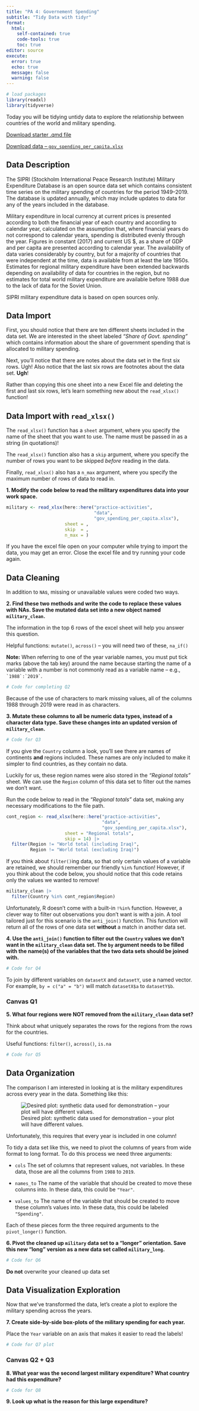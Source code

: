 ```yaml
---
title: "PA 4: Governement Spending"
subtitle: "Tidy Data with tidyr"
format: 
  html:
    self-contained: true
    code-tools: true
    toc: true
editor: source
execute: 
  error: true
  echo: true
  message: false
  warning: false
---
```


```r
# load packages
library(readxl) 
library(tidyverse)
```

Today you will be tidying untidy data to explore the relationship between countries of the world and military spending.

[Download starter .qmd file](PA4-government-spending.qmd)

[Download data -- `gov_spending_per_capita.xlsx`](data/gov_spending_per_capita.xlsx)

## Data Description

The SIPRI (Stockholm International Peace Research Institute) Military Expenditure Database is an open source data set which contains consistent time series on the military spending of countries for the period 1949--2019. The database is updated annually, which may include updates to data for any of the years included in the database.

Military expenditure in local currency at current prices is presented according to both the financial year of each country and according to calendar year, calculated on the assumption that, where financial years do not correspond to calendar years, spending is distributed evenly through the year. Figures in constant (2017) and current US \$, as a share of GDP and per capita are presented according to calendar year. The availability of data varies considerably by country, but for a majority of countries that were independent at the time, data is available from at least the late 1950s. Estimates for regional military expenditure have been extended backwards depending on availability of data for countries in the region, but no estimates for total world military expenditure are available before 1988 due to the lack of data for the Soviet Union.

SIPRI military expenditure data is based on open sources only.

## Data Import

First, you should notice that there are ten different sheets included in the data set. We are interested in the sheet labeled *"Share of Govt. spending"* which contains information about the share of government spending that is allocated to military spending.

Next, you'll notice that there are notes about the data set in the first six rows. Ugh! Also notice that the last six rows are footnotes about the data set. **Ugh**!

Rather than copying this one sheet into a new Excel file and deleting the first and last six rows, let's learn something new about the `read_xlsx()` function!

::: callout-tip
## Data Import with `read_xlsx()`

The `read_xlsx()` function has a `sheet` argument, where you specify the name of the sheet that you want to use. The name must be passed in as a string (in quotations)!

The `read_xlsx()` function also has a `skip` argument, where you specify the number of rows you want to be skipped *before* reading in the data.

Finally, `read_xlsx()` also has a `n_max` argument, where you specify the maximum number of rows of data to read in.
:::

**1. Modify the code below to read the military expenditures data into your work space.**

```r
military <- read_xlsx(here::here("practice-activities",
                                 "data", 
                                 "gov_spending_per_capita.xlsx"), 
                      sheet = , 
                      skip  = , 
                      n_max = )
```

::: callout-warning
If you have the excel file open on your computer while trying to import the data, you may get an error. Close the excel file and try running your code again.
:::

## Data Cleaning

In addition to `NA`s, missing or unavailable values were coded two ways.

**2. Find these two methods and write the code to replace these values with NAs. Save the mutated data set into a new object named `military_clean`.**

::: callout-tip
The information in the top 6 rows of the excel sheet will help you answer this question.

Helpful functions: `mutate()`, `across()` -- you will need two of these, `na_if()`

**Note:** When referring to one of the year variable names, you must put tick marks (above the tab key) around the name because starting the name of a variable with a number is not commonly read as a variable name -- e.g., ``` `1988`:`2019` ```.
:::

```r
# Code for completing Q2

```

Because of the use of characters to mark missing values, all of the columns 1988 through 2019 were read in as characters.

**3. Mutate these columns to all be numeric data types, instead of a character data type. Save these changes into an updated version of `military_clean`.**

```r
# Code for Q3

```

If you give the `Country` column a look, you'll see there are names of continents **and** regions included. These names are only included to make it simpler to find countries, as they contain no data.

Luckily for us, these region names were also stored in the *"Regional totals"* sheet. We can use the `Region` column of this data set to filter out the names we don't want.

Run the code below to read in the *"Regional totals"* data set, making any necessary modifications to the file path.

```r
cont_region <- read_xlsx(here::here("practice-activities",
                                    "data",
                                    "gov_spending_per_capita.xlsx"), 
                      sheet = "Regional totals", 
                      skip = 14) |> 
  filter(Region != "World total (including Iraq)", 
         Region != "World total (excluding Iraq)")

```

If you think about `filter()`ing data, so that only certain values of a variable are retained, we should remember our friendly `%in%` function! However, if you think about the code below, you should notice that this code retains only the values we wanted to remove!

```r
military_clean |> 
  filter(Country %in% cont_region$Region)
```

Unfortunately, R doesn't come with a built-in `!%in%` function. However, a clever way to filter out observations you don't want is with a join. A tool tailored just for this scenario is the `anti_join()` function. This function will return all of the rows of one data set **without** a match in another data set.

**4. Use the `anti_join()` function to filter out the `Country` values we don't want in the `military_clean` data set. The `by` argument needs to be filled with the name(s) of the variables that the two data sets should be joined with.**

```r
# Code for Q4

```

::: callout-tip
To join by different variables on `datasetX` and `datasetY`, use a named vector. For example, `by = c("a" = "b")` will match `datasetX$a` to `datasetY$b`.
:::


::: callout-note
### Canvas Q1

**5. What four regions were NOT removed from the `military_clean` data set?** 

:::

::: callout-tip
Think about what uniquely separates the rows for the regions from the rows for the countries.

Useful functions: `filter()`, `across()`, `is.na`
:::

```r
# Code for Q5

```


## Data Organization

The comparison I am interested in looking at is the military expenditures across every year in the data. 
Something like this:

![Desired plot: synthetic data used for demonstration -- your plot will have different values.](https://github.com/earobinson95/stat331-calpoly/blob/master/practice-activities/government_spending_synthetic_plot.png?raw=true)

::: callout-warning
Unfortunately, this requires that every year is included in one column!
:::

To tidy a data set like this, we need to pivot the columns of years from wide format to long format. To do this process we need three arguments:

+ `cols` The set of columns that represent values, not variables. In these data, those are all the columns from `1988` to `2019`.

+ `names_to` The name of the variable that should be created to move these columns into. In these data, this could be `"Year"`.

+ `values_to` The name of the variable that should be created to move these column's values into. In these data, this could be labeled `"Spending"`.

Each of these pieces form the three required arguments to the `pivot_longer()` function.

**6. Pivot the cleaned up `military` data set to a "longer" orientation. Save this new "long" version as a new data set called `military_long`.**

```r
# Code for Q6

```

::: callout-caution
**Do not** overwrite your cleaned up data set
:::

## Data Visualization Exploration

Now that we've transformed the data, let's create a plot to explore the military spending across the years.

**7. Create side-by-side box-plots of the military spending for each year.**

::: callout-tip
Place the `Year` variable on an axis that makes it easier to read the labels!
:::

```r
# Code for Q7 plot

```

::: callout-note
### Canvas Q2 + Q3

**8. What year was the second largest military expenditure? What country had this expenditure?**

:::

```r
# Code for Q8

```

**9. Look up what is the reason for this large expenditure?**
